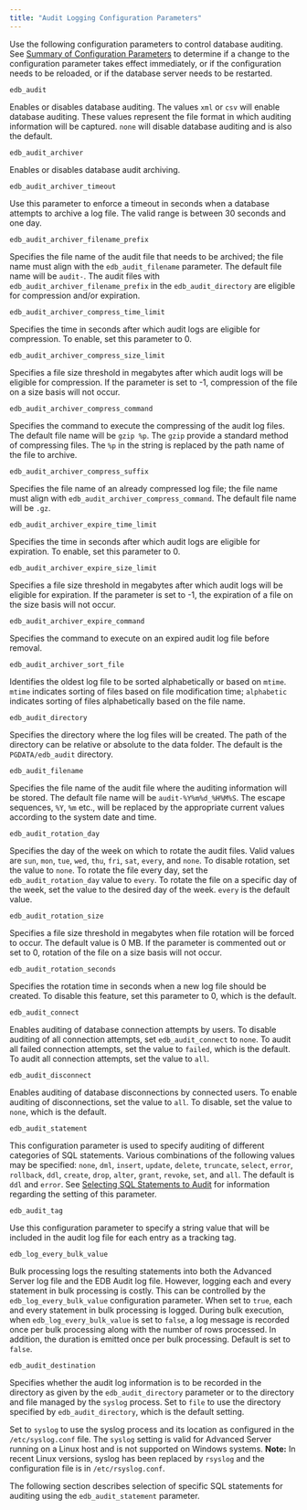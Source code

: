 ```yaml
---
title: "Audit Logging Configuration Parameters"
---
```


<div id="audit_logging_configuration_parameters" class="registered_link"></div>

Use the following configuration parameters to control database auditing. See [Summary of Configuration Parameters](../01_configuration_parameters/02_summary_of_configuration_parameters/#summary_of_configuration_parameters) to determine if a change to the configuration parameter takes effect immediately, or if the configuration needs to be reloaded, or if the database server needs to be restarted.

`edb_audit`

 Enables or disables database auditing. The values `xml` or `csv` will enable database auditing. These values represent the file format in which auditing information will be captured. `none` will disable database auditing and is also the default.

`edb_audit_archiver` 

 Enables or disables database audit archiving.

`edb_audit_archiver_timeout` 

 Use this parameter to enforce a timeout in seconds when a database attempts to archive a log file. The valid range is between 30 seconds and one day.

`edb_audit_archiver_filename_prefix`

 Specifies the file name of the audit file that needs to be archived; the file name must align with the `edb_audit_filename` parameter. The default file name will be `audit-`. The audit files with `edb_audit_archiver_filename_prefix` in the `edb_audit_directory` are eligible for compression and/or expiration.

`edb_audit_archiver_compress_time_limit`

 Specifies the time in seconds after which audit logs are eligible for compression. To enable, set this parameter to 0.

`edb_audit_archiver_compress_size_limit`

 Specifies a file size threshold in megabytes after which audit logs will be eligible for compression. If the parameter is set to -1, compression of the file on a size basis will not occur.

`edb_audit_archiver_compress_command`

 Specifies the command to execute the compressing of the audit log files. The default file name will be `gzip %p`. The `gzip` provide a standard method of compressing files. The `%p` in the string is replaced by the path name of the file to archive.

`edb_audit_archiver_compress_suffix`

 Specifies the file name of an already compressed log file; the file name must align with `edb_audit_archiver_compress_command`. The default file name will be `.gz`. 

`edb_audit_archiver_expire_time_limit`

 Specifies the time in seconds after which audit logs are eligible for expiration. To enable, set this parameter to 0.

`edb_audit_archiver_expire_size_limit` 

 Specifies a file size threshold in megabytes after which audit logs will be eligible for expiration. If the parameter is set to -1, the expiration of a file on the size basis will not occur.

`edb_audit_archiver_expire_command`

 Specifies the command to execute on an expired audit log file before removal.

`edb_audit_archiver_sort_file`

 Identifies the oldest log file to be sorted alphabetically or based on `mtime`. `mtime` indicates sorting of files based on file modification time; `alphabetic` indicates sorting of files alphabetically based on the file name.

`edb_audit_directory`

 Specifies the directory where the log files will be created. The path of the directory can be relative or absolute to the data folder. The default is the `PGDATA/edb_audit` directory.

`edb_audit_filename`

 Specifies the file name of the audit file where the auditing information will be stored. The default file name will be `audit-%Y%m%d_%H%M%S`. The escape sequences, `%Y`, `%m` etc., will be replaced by the appropriate current values according to the system date and time.

`edb_audit_rotation_day`

 Specifies the day of the week on which to rotate the audit files. Valid values are `sun`, `mon`, `tue`, `wed`, `thu`, `fri`, `sat`, `every`, and `none`. To disable rotation, set the value to `none`. To rotate the file every day, set the `edb_audit_rotation_day` value to `every`. To rotate the file on a specific day of the week, set the value to the desired day of the week. `every` is the default value.

`edb_audit_rotation_size`

 Specifies a file size threshold in megabytes when file rotation will be forced to occur. The default value is 0 MB. If the parameter is commented out or set to 0, rotation of the file on a size basis will not occur.

`edb_audit_rotation_seconds`

 Specifies the rotation time in seconds when a new log file should be created. To disable this feature, set this parameter to 0, which is the default.

`edb_audit_connect`

 Enables auditing of database connection attempts by users. To disable auditing of all connection attempts, set `edb_audit_connect` to `none`. To audit all failed connection attempts, set the value to `failed`, which is the default. To audit all connection attempts, set the value to `all`.

`edb_audit_disconnect`

 Enables auditing of database disconnections by connected users. To enable auditing of disconnections, set the value to `all`. To disable, set the value to `none`, which is the default.

`edb_audit_statement`

 This configuration parameter is used to specify auditing of different categories of SQL statements. Various combinations of the following values may be specified: `none`, `dml`, `insert`, `update`, `delete`, `truncate`, `select`, `error`, `rollback`, `ddl`, `create`, `drop`, `alter`, `grant`, `revoke`, `set`, and `all`. The default is `ddl` and `error`. See [Selecting SQL Statements to Audit](02_selecting_sql_statements_to_audit/#selecting_sql_statements_to_audit) for information regarding the setting of this parameter.

`edb_audit_tag`

 Use this configuration parameter to specify a string value that will be included in the audit log file for each entry as a tracking tag.

`edb_log_every_bulk_value`

 Bulk processing logs the resulting statements into both the Advanced Server log file and the EDB Audit log file. However, logging each and every statement in bulk processing is costly. This can be controlled by the `edb_log_every_bulk_value` configuration parameter. When set to `true`, each and every statement in bulk processing is logged. During bulk execution, when `edb_log_every_bulk_value` is set to `false`, a log message is recorded once per bulk processing along with the number of rows processed. In addition, the duration is emitted once per bulk processing. Default is set to `false`.

`edb_audit_destination`

 Specifies whether the audit log information is to be recorded in the directory as given by the `edb_audit_directory` parameter or to the directory and file managed by the `syslog` process. Set to `file` to use the directory specified by `edb_audit_directory`, which is the default setting.

 Set to `syslog` to use the syslog process and its location as configured in the `/etc/syslog.conf` file. The `syslog` setting is valid for Advanced Server running on a Linux host and is not supported on Windows systems. **Note:** In recent Linux versions, syslog has been replaced by `rsyslog` and the configuration file is in `/etc/rsyslog.conf`.

The following section describes selection of specific SQL statements for auditing using the `edb_audit_statement` parameter.
